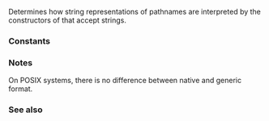 {{cpp/filesystem/path/title|format}}
{{cpp/filesystem/path/navbar}}
{{dcl begin}}
{{dcl | since=c++17 | 1=
enum format {
    native_format,
    generic_format,
    auto_format
};
}}
{{dcl end}}

Determines how string representations of pathnames are interpreted by the constructors of {{ltt|cpp/filesystem/path|std::filesystem::path}} that accept strings.

===Constants===
{{dsc begin}}
{{dsc hitem|Name|Explanation}}
{{dsc|{{tt|native_format}}|Native pathname format}}
{{dsc|{{tt|generic_format}}|Generic pathname format}}
{{dsc|{{tt|auto_format}}|Implementation-defined pathname format, auto-detected where possible}}
{{dsc end}}

===Notes===
On POSIX systems, there is no difference between native and generic format.

===See also===
{{dsc begin}}
{{dsc inc | cpp/filesystem/path/dsc constructor}}
{{dsc end}}

{{langlinks|es|ja|zh}}